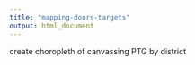 ```yaml
---
title: "mapping-doors-targets"
output: html_document
---
```


create choropleth of canvassing PTG by district
